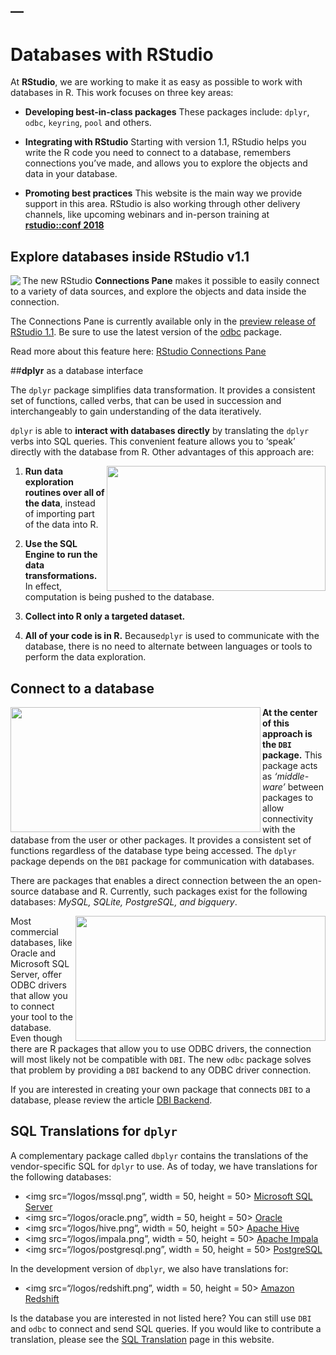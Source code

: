 ---
---
# Databases with **RStudio**

At **RStudio**, we are working to make it as easy as possible to work with databases in R. This work focuses on three key areas:

- **Developing best-in-class packages**  These packages include: `dplyr`, `odbc`, `keyring`, `pool` and others.

- **Integrating with RStudio**  Starting with version 1.1, RStudio helps you write the R code you need to connect to a database, remembers connections you've made, and allows you to explore the objects and data in your database.

- **Promoting best practices**  This website is the main way we provide support in this area.  RStudio is also working through other delivery channels, like upcoming webinars and in-person training at **[rstudio::conf 2018](https://www.rstudio.com/conference/)** 

## **Explore databases inside RStudio v1.1**

<div>
  <img src="/ide/tags.png"   align="left">
</div>

The new RStudio **Connections Pane** makes it possible to easily connect to a variety of data sources, and explore the objects and data inside the connection. 

The Connections Pane is currently available only in the [preview release of RStudio 1.1](https://www.rstudio.com/products/rstudio/download/preview/). Be sure to use the latest version of the [odbc](/odbc) package.

Read more about this feature here: [RStudio Connections Pane](/connections)

##**dplyr** as a database interface

The `dplyr` package simplifies data transformation. It provides a consistent set of functions, called verbs, that can be used in succession and interchangeably to gain understanding of the data iteratively.

`dplyr` is able to **interact with databases directly** by translating the `dplyr` verbs into SQL queries. This convenient feature allows you to ‘speak’ directly with the database from R. Other advantages of this approach are:


<div>
  <img src="/homepage/interact.png"   align="right" height="200" width="350">
</div>

 1. **Run data exploration routines over all of the data**, instead of importing part of the data into R.

 2. **Use the SQL Engine to run the data transformations.**  In effect, computation is being pushed to the database.

 3. **Collect into R only a targeted dataset.** 

 4. **All of your code is in R.**  Because`dplyr` is used to communicate with the database, there is no need to alternate between languages or tools to perform the data exploration.

## **Connect to a database**

<div>
  <img src="/homepage/open-source.png" height="200" width="400" align="left">
</div>

**At the center of this approach is the `DBI` package.** This package acts as *‘middle-ware’* between packages to allow connectivity with the database from the user or other packages. It provides a consistent set of functions regardless of the database type being accessed. The `dplyr` package depends on the `DBI` package for communication with databases.

There are packages that enables a direct connection between the an open-source database and R. Currently, such packages exist for the following databases: *MySQL, SQLite, PostgreSQL, and bigquery*. 


<div>
  <img src="/homepage/commercial.png" height="200" width="400" align="right">
</div>

Most commercial databases, like Oracle and Microsoft SQL Server, offer ODBC drivers that allow you to connect your tool to the database. Even though there are R packages that allow you to use ODBC drivers, the connection will most likely not be compatible with `DBI`. The new `odbc` package solves that problem by providing a `DBI` backend to any ODBC driver connection. 

If you are interested in creating your own package that connects `DBI` to a database, please review the article [DBI Backend](backend).

## SQL Translations for `dplyr`

A complementary package called `dbplyr` contains the translations of the vendor-specific SQL for `dplyr` to use. As of today, we have translations for the following databases:

  - <img src="/logos/mssql.png", width = 50, height = 50> [Microsoft SQL Server](microsoft-sql-server)
  - <img src="/logos/oracle.png", width = 50, height = 50>  [Oracle](oracle)
  - <img src="/logos/hive.png", width = 50, height = 50> [Apache Hive](hive)
  - <img src="/logos/impala.png", width = 50, height = 50> [Apache Impala](impala)
  - <img src="/logos/postgresql.png", width = 50, height = 50> [PostgreSQL](postgresql)

In the development version of `dbplyr`, we also have translations for:

  - <img src="/logos/redshift.png", width = 50, height = 50> [Amazon Redshift](redshift)


Is the database you are interested in not listed here? You can still use `DBI` and `odbc` to connect and send SQL queries.  If you would like to contribute a translation, please see the [SQL Translation](translation) page in this website.



